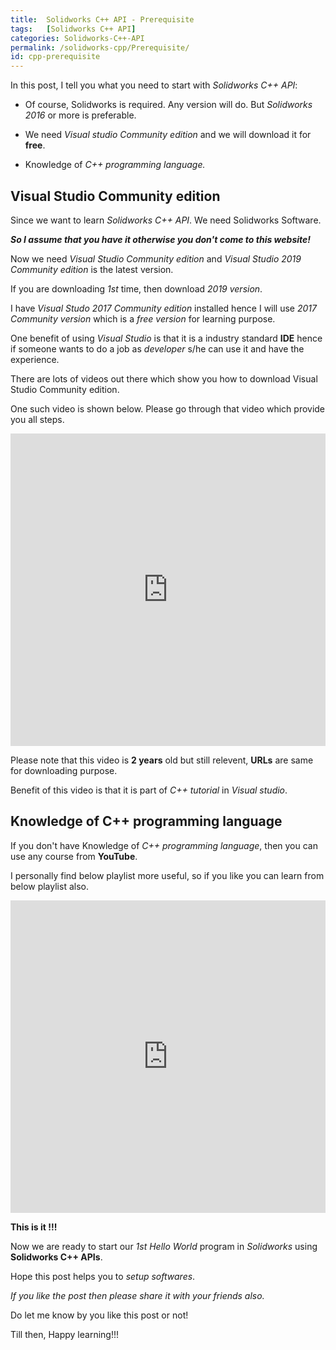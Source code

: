 ```yaml
---
title:  Solidworks C++ API - Prerequisite
tags:   [Solidworks C++ API]
categories: Solidworks-C++-API
permalink: /solidworks-cpp/Prerequisite/
id: cpp-prerequisite
---
```


In this post, I tell you what you need to start with *Solidworks C++ API*:

  * Of course, Solidworks is required. Any version will do. But *Solidworks 2016* or more is preferable.

  * We need *Visual studio Community edition* and we will download it for **free**.

  * Knowledge of *C++ programming language.*

## Visual Studio Community edition

Since we want to learn *Solidworks C++ API*. We need Solidworks Software.

***So I assume that you have it otherwise you don't come to this website!***

Now we need *Visual Studio Community edition* and *Visual Studio 2019 Community edition* is the latest version.

If you are downloading *1st* time, then download *2019 version*.

I have *Visual Studo 2017 Community edition* installed hence I will use *2017 Community version* which is a *free version* for learning purpose.

One benefit of using *Visual Studio* is that it is a industry standard **IDE** hence if someone wants to do a job as *developer* s/he can use it and have the experience.

There are lots of videos out there which show you how to download Visual Studio Community edition.

One such video is shown below. Please go through that video which provide you all steps.

<iframe src="https://www.youtube.com/embed/1OsGXuNA5cc" frameborder="0" 
allowfullscreen 
width="100%"
height="500"></iframe>

Please note that this video is **2 years** old but still relevent, **URLs** are same for downloading purpose.

Benefit of this video is that it is part of *C++ tutorial* in *Visual studio*.

## Knowledge of C++ programming language

If you don't have Knowledge of *C++ programming language*, then you can use any course from **YouTube**.

I personally find below playlist more useful, so if you like you can learn from below playlist also.

<iframe src="https://www.youtube.com/embed/videoseries?list=PLlrATfBNZ98dudnM48yfGUldqGD0S4FFb" 
frameborder="0" 
allowfullscreen 
width="100%"
height="500"></iframe>

**This is it !!!**

Now we are ready to start our *1st Hello World* program in *Solidworks* using **Solidworks C++ APIs**.

Hope this post helps you to *setup softwares*.

*If you like the post then please share it with your friends also.*

Do let me know by you like this post or not!

Till then, Happy learning!!!